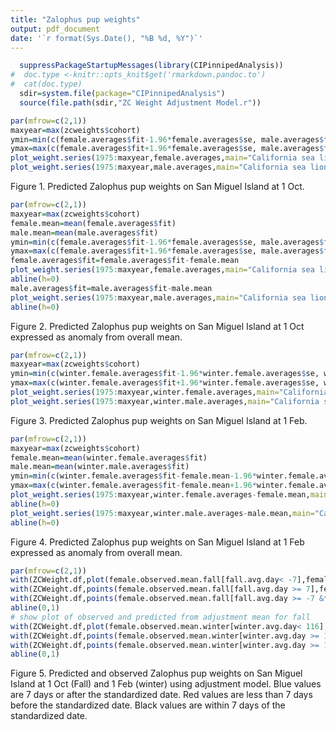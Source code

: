 ---
title: "Zalophus pup weights"
output: pdf_document
date: '`r format(Sys.Date(), "%B %d, %Y")`'
---


```{r,results="hide",echo=FALSE}
  suppressPackageStartupMessages(library(CIPinnipedAnalysis))
#  doc.type <-knitr::opts_knit$get('rmarkdown.pandoc.to')
#  cat(doc.type)
  sdir=system.file(package="CIPinnipedAnalysis")
  source(file.path(sdir,"ZC Weight Adjustment Model.r"))
```


```{r,echo=FALSE,fig.width=6,fig.height=7,dpi=300}
par(mfrow=c(2,1))
maxyear=max(zcweights$cohort)
ymin=min(c(female.averages$fit-1.96*female.averages$se, male.averages$fit-1.96*male.averages$se))*.9
ymax=max(c(female.averages$fit+1.96*female.averages$se, male.averages$fit+1.96*male.averages$se))*1.1
plot_weight.series(1975:maxyear,female.averages,main="California sea lion Female Pups",ylim=c(ymin,ymax),date="1 Oct")
plot_weight.series(1975:maxyear,male.averages,main="California sea lion Male Pups",ylim=c(ymin,ymax),date="1 Oct")
```

Figure 1. Predicted Zalophus pup weights on San Miguel Island at 1 Oct. 


```{r,echo=FALSE,fig.width=6,fig.height=7,dpi=300}
par(mfrow=c(2,1))
maxyear=max(zcweights$cohort)
female.mean=mean(female.averages$fit)
male.mean=mean(male.averages$fit)
ymin=min(c(female.averages$fit-1.96*female.averages$se, male.averages$fit-1.96*male.averages$se))*.9
ymax=max(c(female.averages$fit+1.96*female.averages$se, male.averages$fit+1.96*male.averages$se))*1.1
female.averages$fit=female.averages$fit-female.mean
plot_weight.series(1975:maxyear,female.averages,main="California sea lion Female Pups",ylim=c(ymin-female.mean,ymax-female.mean),date="1 Oct")
abline(h=0)
male.averages$fit=male.averages$fit-male.mean
plot_weight.series(1975:maxyear,male.averages,main="California sea lion Male Pups",ylim=c(ymin-male.mean,ymax-male.mean),date="1 Oct")
abline(h=0)
```

Figure 2. Predicted Zalophus pup weights on San Miguel Island at 1 Oct expressed as anomaly from overall mean. 


```{r,echo=FALSE,fig.width=6,fig.height=7,dpi=300}
par(mfrow=c(2,1))
maxyear=max(zcweights$cohort)
ymin=min(c(winter.female.averages$fit-1.96*winter.female.averages$se, winter.male.averages$fit-1.96*winter.male.averages$se))*.9
ymax=max(c(winter.female.averages$fit+1.96*winter.female.averages$se, winter.male.averages$fit+1.96*winter.male.averages$se))*1.1
plot_weight.series(1975:maxyear,winter.female.averages,main="California sea lion Female Pups",ylim=c(ymin,ymax),date="1 Feb")
plot_weight.series(1975:maxyear,winter.male.averages,main="California sea lion Male Pups",ylim=c(ymin,ymax),date="1 Feb")
```

Figure 3. Predicted Zalophus pup weights on San Miguel Island at 1 Feb. 

```{r,echo=FALSE,fig.width=6,fig.height=7,dpi=300}
par(mfrow=c(2,1))
maxyear=max(zcweights$cohort)
female.mean=mean(winter.female.averages$fit)
male.mean=mean(winter.male.averages$fit)
ymin=min(c(winter.female.averages$fit-female.mean-1.96*winter.female.averages$se, winter.male.averages$fit-male.mean-1.96*winter.male.averages$se))*.9
ymax=max(c(winter.female.averages$fit-female.mean+1.96*winter.female.averages$se, winter.male.averages$fit-male.mean+1.96*winter.male.averages$se))*1.1
plot_weight.series(1975:maxyear,winter.female.averages-female.mean,main="California sea lion Female Pups",ylim=c(ymin,ymax),date="1 Feb")
abline(h=0)
plot_weight.series(1975:maxyear,winter.male.averages-male.mean,main="California sea lion Male Pups",ylim=c(ymin,ymax),date="1 Feb")
abline(h=0)
```

Figure 4. Predicted Zalophus pup weights on San Miguel Island at 1 Feb expressed as anomaly from overall mean. 


```{r,echo=FALSE,fig.width=6,fig.height=7,dpi=300}
par(mfrow=c(2,1))
with(ZCWeight.df,plot(female.observed.mean.fall[fall.avg.day< -7],female.adjusted.mean.fall[fall.avg.day< -7],col="blue",ylim=c(12,23),xlim=c(12,23),xlab="Fall observed mean",ylab="Fall adjusted mean"))
with(ZCWeight.df,points(female.observed.mean.fall[fall.avg.day >= 7],female.adjusted.mean.fall[fall.avg.day>= 7],col="red"))
with(ZCWeight.df,points(female.observed.mean.fall[fall.avg.day >= -7 &fall.avg.day< 7],female.adjusted.mean.fall[fall.avg.day>= -7 &fall.avg.day<7],col="black"))
abline(0,1)
# show plot of observed and predicted from adjustment mean for fall
with(ZCWeight.df,plot(female.observed.mean.winter[winter.avg.day< 116],female.adjusted.mean.winter[winter.avg.day< 116],col="blue",ylim=c(14,32),xlim=c(14,32),xlab="Winter observed mean",ylab="Winter adjusted mean"))
with(ZCWeight.df,points(female.observed.mean.winter[winter.avg.day >= 130],female.adjusted.mean.winter[winter.avg.day>= 130],col="red"))
with(ZCWeight.df,points(female.observed.mean.winter[winter.avg.day >= 116 &winter.avg.day< 130],female.adjusted.mean.winter[winter.avg.day>= 116 &winter.avg.day< 130],col="black"))
abline(0,1)
```

Figure 5. Predicted and observed Zalophus pup weights on San Miguel Island at 1 Oct (Fall) and 1 Feb (winter) using adjustment model. Blue values are 7 days or after the standardized date. Red values are less than 7 days before the standardized date.  Black values are within 7 days of the standardized date.

